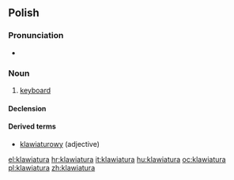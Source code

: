 ==Polish==

===Pronunciation===
* {{IPA|[klavjaˈtura]|lang=pl}}

===Noun===
{{infl|pl|noun|g=f}}

# [[keyboard]]

====Declension====
{{pl-decl-noun
|klawiatura|klawiatury
|klawiatury|klawiatur
|klawiaturze|klawiaturom
|klawiaturę|klawiatury
|klawiaturą|klawiaturami
|klawiaturze|klawiaturach
|klawiaturo|klawiatury
}}

====Derived terms====
* [[klawiaturowy]] (adjective)

[[el:klawiatura]]
[[hr:klawiatura]]
[[it:klawiatura]]
[[hu:klawiatura]]
[[oc:klawiatura]]
[[pl:klawiatura]]
[[zh:klawiatura]]